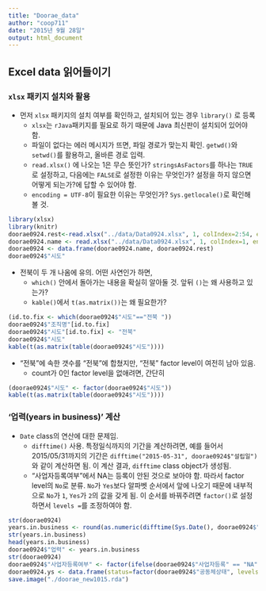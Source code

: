 ```yaml
---
title: "Doorae_data"
author: "coop711"
date: "2015년 9월 28일"
output: html_document
---
```


## Excel data 읽어들이기

### `xlsx` 패키지 설치와 활용

* 먼저 `xlsx` 패키지의 설치 여부를 확인하고, 설치되어 있는 경우 `library()` 로 등록
    + `xlsx`는 `rJava`패키지를 필요로 하기 때문에 Java 최신판이 설치되어 있어야 함.
    + 파일이 없다는 에러 메시지가 뜨면, 파일 경로가 맞는지 확인. `getwd()`와 `setwd()`를 활용하고, 올바른 경로 입력.
    + `read.xlsx()` 에 나오는 1은 무슨 뜻인가? `stringsAsFactors`를 하나는 `TRUE`로 설정하고, 다음에는 `FALSE`로 설정한 이유는 무엇인가? 설정을 하지 않으면 어떻게 되는가?에 답할 수 있어야 함.
    + `encoding = UTF-8`이 필요한 이유는 무엇인가? `Sys.getlocale()`로 확인해 볼 것.

```r
library(xlsx)
library(knitr)
doorae0924.rest<-read.xlsx("../data/Data0924.xlsx", 1, colIndex=2:54, endRow=98, stringsAsFactors=TRUE, encoding = "UTF-8")
doorae0924.name <- read.xlsx("../data/Data0924.xlsx", 1, colIndex=1, endRow=98, stringsAsFactors=FALSE, encoding = "UTF-8")
doorae0924 <- data.frame(doorae0924.name, doorae0924.rest)
doorae0924$"시도"
```

* 전북이 두 개 나옴에 유의. 어떤 사연인가 하면,
    + `which()` 안에서 돌아가는 내용을 확실히 알아둘 것. 앞뒤 `()`는 왜 사용하고 있는가?
    + `kable()`에서 `t(as.matrix())`는 왜 필요한가?

```r
(id.to.fix <- which(doorae0924$"시도"=="전북 "))
doorae0924$"조직명"[id.to.fix]
doorae0924$"시도"[id.to.fix] <- "전북"
doorae0924$"시도"
kable(t(as.matrix(table(doorae0924$"시도"))))
```

* "전북 "에 속한 갯수를 "전북"에 합쳤지만, "전북 " factor level이 여전히 남아 있음.
    + count가 0인 factor level을 없애려면, 간단히

```r
(doorae0924$"시도" <- factor(doorae0924$"시도"))
kable(t(as.matrix(table(doorae0924$"시도"))))
```

### '업력(years in business)' 계산

* `Date` class의 연산에 대한 문제임.
    + `difftime()` 사용. 특정일식까지의 기간을 계산하려면, 예를 들어서 2015/05/31까지의 기간은 `difftime("2015-05-31", doorae0924$"설립일")` 와 같이 계산하면 됨. 이 계산 결과, `difftime` class object가 생성됨.
    + "사업자등록여부"에서 NA는 등록이 안된 것으로 보아야 함. 따라서 factor level의 `No`로 분류. `No`가 `Yes`보다 알파벳 순서에서 앞에 나오기 때문에 내부적으로 `No`가 `1`, `Yes`가 `2`의 값을 갖게 됨. 이 순서를 바꿔주려면 `factor()`로 설정하면서 `levels = `를 조정하여야 함.

```r
str(doorae0924)
years.in.business <- round(as.numeric(difftime(Sys.Date(), doorae0924$"설립일", units="days"))/365, digits=1)
str(years.in.business)
head(years.in.business)
doorae0924$"업력" <- years.in.business
str(doorae0924)
doorae0924$"사업자등록여부" <- factor(ifelse(doorae0924$"사업자등록" == "NA", "No", "Yes"), levels=c("Yes", "No"))
doorae0924.ys <- data.frame(status=factor(doorae0924$"공동체상태", levels=c("창업준비", "경영개선")), years=doorae0924$"업력")
save.image("./doorae_new1015.rda")
```                        